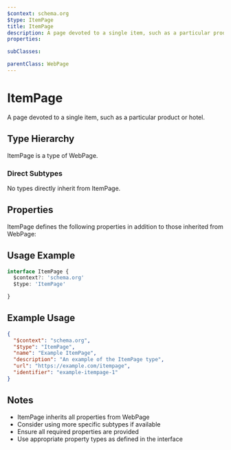 ```yaml
---
$context: schema.org
$type: ItemPage
title: ItemPage
description: A page devoted to a single item, such as a particular product or hotel.
properties:

subClasses:

parentClass: WebPage
---
```


# ItemPage

A page devoted to a single item, such as a particular product or hotel.

## Type Hierarchy

ItemPage is a type of WebPage.

### Direct Subtypes

No types directly inherit from ItemPage.

## Properties

ItemPage defines the following properties in addition to those inherited from WebPage:



## Usage Example

```typescript
interface ItemPage {
  $context?: 'schema.org'
  $type: 'ItemPage'

}
```

## Example Usage

```json
{
  "$context": "schema.org",
  "$type": "ItemPage",
  "name": "Example ItemPage",
  "description": "An example of the ItemPage type",
  "url": "https://example.com/itempage",
  "identifier": "example-itempage-1"
}
```

## Notes

- ItemPage inherits all properties from WebPage
- Consider using more specific subtypes if available
- Ensure all required properties are provided
- Use appropriate property types as defined in the interface
